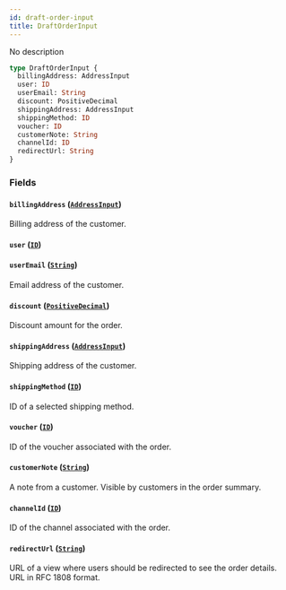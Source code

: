 ```yaml
---
id: draft-order-input
title: DraftOrderInput
---
```


No description

```graphql
type DraftOrderInput {
  billingAddress: AddressInput
  user: ID
  userEmail: String
  discount: PositiveDecimal
  shippingAddress: AddressInput
  shippingMethod: ID
  voucher: ID
  customerNote: String
  channelId: ID
  redirectUrl: String
}
```

### Fields

#### `billingAddress` ([`AddressInput`](/developer/api-reference/inputs/address-input.mdx))

Billing address of the customer.

#### `user` ([`ID`](/developer/api-reference/scalars/id.mdx))

#### `userEmail` ([`String`](/developer/api-reference/scalars/string.mdx))

Email address of the customer.

#### `discount` ([`PositiveDecimal`](/developer/api-reference/scalars/positive-decimal.mdx))

Discount amount for the order.

#### `shippingAddress` ([`AddressInput`](/developer/api-reference/inputs/address-input.mdx))

Shipping address of the customer.

#### `shippingMethod` ([`ID`](/developer/api-reference/scalars/id.mdx))

ID of a selected shipping method.

#### `voucher` ([`ID`](/developer/api-reference/scalars/id.mdx))

ID of the voucher associated with the order.

#### `customerNote` ([`String`](/developer/api-reference/scalars/string.mdx))

A note from a customer. Visible by customers in the order summary.

#### `channelId` ([`ID`](/developer/api-reference/scalars/id.mdx))

ID of the channel associated with the order.

#### `redirectUrl` ([`String`](/developer/api-reference/scalars/string.mdx))

URL of a view where users should be redirected to see the order details. URL in RFC 1808 format.
